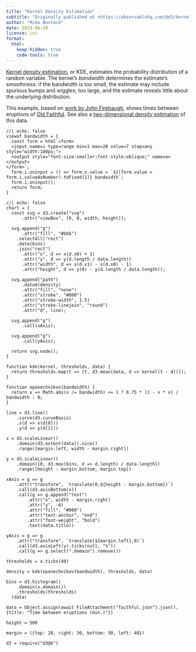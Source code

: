 ```yaml
---
title: "Kernel Density Estimation"
subtitle: "Originally published at <https://observablehq.com/@d3/kernel-density-estimation>"
author: "Mike Bostock"
date: 2019-06-28
license: isc
format: 
  html:
    keep-hidden: true
    code-tools: true
---
```


[Kernel density estimation](https://en.wikipedia.org/wiki/Kernel_density_estimation), or KDE, estimates the probability distribution of a random variable. The kernel’s *bandwidth* determines the estimate’s smoothness: if the bandwidth is too small, the estimate may include spurious bumps and wiggles; too large, and the estimate reveals little about the underlying distribution.

This example, based on [work by John Firebaugh](https://bl.ocks.org/jfirebaugh/900762), shows times between eruptions of [Old Faithful](https://en.wikipedia.org/wiki/Old_Faithful). See also a [two-dimensional density estimation](https://observablehq.com/@d3/density-contours) of this data.

```ojs
//| echo: false
viewof bandwidth = {
  const form = html`<form>
  <input name=i type=range min=1 max=20 value=7 step=any style="width:180px;">
  <output style="font-size:smaller;font-style:oblique;" name=o></output>
</form>`;
  form.i.oninput = () => form.o.value = `${(form.value = form.i.valueAsNumber).toFixed(1)} bandwidth`;
  form.i.oninput();
  return form;
}
```

```ojs
//| echo: false
chart = {
  const svg = d3.create("svg")
      .attr("viewBox", [0, 0, width, height]);

  svg.append("g")
      .attr("fill", "#bbb")
    .selectAll("rect")
    .data(bins)
    .join("rect")
      .attr("x", d => x(d.x0) + 1)
      .attr("y", d => y(d.length / data.length))
      .attr("width", d => x(d.x1) - x(d.x0) - 1)
      .attr("height", d => y(0) - y(d.length / data.length));

  svg.append("path")
      .datum(density)
      .attr("fill", "none")
      .attr("stroke", "#000")
      .attr("stroke-width", 1.5)
      .attr("stroke-linejoin", "round")
      .attr("d", line);

  svg.append("g")
      .call(xAxis);

  svg.append("g")
      .call(yAxis);

  return svg.node();
}
```

```ojs
function kde(kernel, thresholds, data) {
  return thresholds.map(t => [t, d3.mean(data, d => kernel(t - d))]);
}
```

```ojs
function epanechnikov(bandwidth) {
  return x => Math.abs(x /= bandwidth) <= 1 ? 0.75 * (1 - x * x) / bandwidth : 0;
}
```

```ojs
line = d3.line()
    .curve(d3.curveBasis)
    .x(d => x(d[0]))
    .y(d => y(d[1]))
```

```ojs
x = d3.scaleLinear()
    .domain(d3.extent(data)).nice()
    .range([margin.left, width - margin.right])
```

```ojs
y = d3.scaleLinear()
    .domain([0, d3.max(bins, d => d.length) / data.length])
    .range([height - margin.bottom, margin.top])
```

```ojs
xAxis = g => g
    .attr("transform", `translate(0,${height - margin.bottom})`)
    .call(d3.axisBottom(x))
    .call(g => g.append("text")
        .attr("x", width - margin.right)
        .attr("y", -6)
        .attr("fill", "#000")
        .attr("text-anchor", "end")
        .attr("font-weight", "bold")
        .text(data.title))
```

```ojs
yAxis = g => g
    .attr("transform", `translate(${margin.left},0)`)
    .call(d3.axisLeft(y).ticks(null, "%"))
    .call(g => g.select(".domain").remove())
```

```ojs
thresholds = x.ticks(40)
```

```ojs
density = kde(epanechnikov(bandwidth), thresholds, data)
```

```ojs
bins = d3.histogram()
    .domain(x.domain())
    .thresholds(thresholds)
  (data)
```

```ojs
data = Object.assign(await FileAttachment("faithful.json").json(), {title: "Time between eruptions (min.)"})
```

```ojs
height = 500
```

```ojs
margin = ({top: 20, right: 30, bottom: 30, left: 40})
```

```ojs
d3 = require("d3@6")
```

